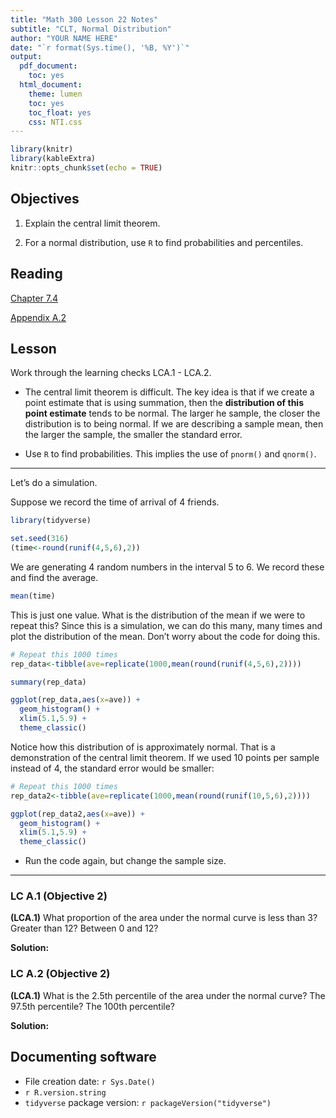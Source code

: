 ```yaml
---
title: "Math 300 Lesson 22 Notes"
subtitle: "CLT, Normal Distribution"
author: "YOUR NAME HERE"
date: "`r format(Sys.time(), '%B, %Y')`"
output:
  pdf_document:
    toc: yes
  html_document:
    theme: lumen
    toc: yes
    toc_float: yes
    css: NTI.css
---
```



```r
library(knitr)
library(kableExtra)
knitr::opts_chunk$set(echo = TRUE)
```

## Objectives

1. Explain the central limit theorem.  

2. For a normal distribution, use `R` to find probabilities and percentiles. 

## Reading 

[Chapter 7.4](https://moderndive.com/7-sampling.html#sampling-conclusion-central-limit-theorem)

[Appendix A.2](https://moderndive.com/A-appendixA.html#appendix-normal-curve)


## Lesson 

Work through the learning checks LCA.1 - LCA.2.

+ The central limit theorem is difficult. The key idea is that if we create a point estimate that is using summation, then the **distribution of this point estimate** tends to be normal. The larger he sample, the closer the distribution is to being normal. If we are describing a sample mean, then the larger the sample, the smaller the standard error.

+ Use `R` to find probabilities. This implies the use of `pnorm()` and `qnorm()`. 

***

Let's do a simulation.

Suppose we record the time of arrival of 4 friends.

```r
library(tidyverse)
```


```r
set.seed(316)
(time<-round(runif(4,5,6),2))
```
We are generating 4 random numbers in the interval 5 to 6. We record these and find the average.

```r
mean(time)
```

This is just one value. What is the distribution of the mean if we were to repeat this? Since this is a simulation, we can do this many, many times and plot the distribution of the mean. Don't worry about the code for doing this.

```r
# Repeat this 1000 times
rep_data<-tibble(ave=replicate(1000,mean(round(runif(4,5,6),2))))
```


```r
summary(rep_data)
```

```r
ggplot(rep_data,aes(x=ave)) +
  geom_histogram() +
  xlim(5.1,5.9) +
  theme_classic()
```

Notice how this distribution of is approximately normal. That is a demonstration of the central limit theorem. If we used 10 points per sample instead of 4, the standard error would be smaller: 

```r
# Repeat this 1000 times
rep_data2<-tibble(ave=replicate(1000,mean(round(runif(10,5,6),2))))
```


```r
ggplot(rep_data2,aes(x=ave)) +
  geom_histogram() +
  xlim(5.1,5.9) +
  theme_classic()
```

- Run the code again, but change the sample size.


***

### LC A.1 (Objective 2)

**(LCA.1)** What proportion of the area under the normal curve is less than 3? Greater than 12? Between 0 and 12?

**Solution:**

### LC A.2 (Objective 2)

**(LCA.1)** What is the 2.5th percentile of the area under the normal curve? The 97.5th percentile? The 100th percentile?

**Solution:**




## Documenting software 

  * File creation date: `r Sys.Date()`
  * `r R.version.string`
  * `tidyverse` package version: `r packageVersion("tidyverse")`

